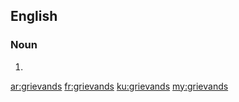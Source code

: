==English==

===Noun===
{{head|en|plural}}

# {{plural of|grievand|lang=en}}

[[ar:grievands]]
[[fr:grievands]]
[[ku:grievands]]
[[my:grievands]]